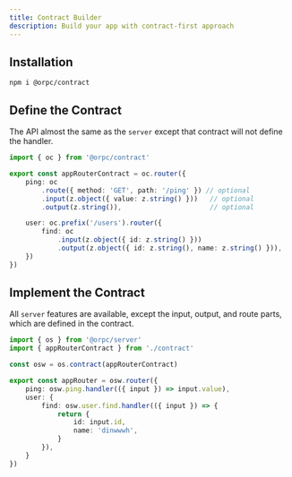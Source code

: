 ```yaml
---
title: Contract Builder
description: Build your app with contract-first approach
---
```


## Installation

```package-install
npm i @orpc/contract
```

## Define the Contract

The API almost the same as the `server` except that contract will not define the handler.

```ts
import { oc } from '@orpc/contract'

export const appRouterContract = oc.router({
    ping: oc
        .route({ method: 'GET', path: '/ping' }) // optional
        .input(z.object({ value: z.string() }))   // optional
        .output(z.string()),                      // optional

    user: oc.prefix('/users').router({
        find: oc 
            .input(z.object({ id: z.string() }))
            .output(z.object({ id: z.string(), name: z.string() })),
    })
})
```

## Implement the Contract

All `server` features are available, except the input, output, and route parts, which are defined in the contract.

```ts
import { os } from '@orpc/server'
import { appRouterContract } from './contract'

const osw = os.contract(appRouterContract)

export const appRouter = osw.router({
    ping: osw.ping.handler(({ input }) => input.value),
    user: {
        find: osw.user.find.handler(({ input }) => {
            return {
                id: input.id,
                name: 'dinwwwh',
            }
        }),
    }
})
```